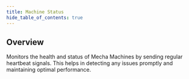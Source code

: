 ```yaml
---
title: Machine Status
hide_table_of_contents: true
---
```


## Overview
Monitors the health and status of Mecha Machines by sending regular heartbeat signals. This helps in detecting any issues promptly and maintaining optimal performance.